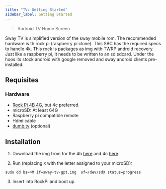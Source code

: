 ```yaml
---
title: "TV: Getting Started"
sidebar_label: Getting Started
---
```


<UnimplementedModal href="https://gitlab.com/sway-me/tv/-/boards"/>
<div className="tv"/>

> Android TV Home Screen


Sway TV is simplified version of the sway mobile rom. The recommended hardware is th rock pi (raspberry pi clone). This SBC has the required specs to handle 4k. This rock is packages as img with TWRP android recovery.  Just like a raspberry pi, it needs to be written to an sd sdcard. Under the hoos its stock android with google removed and sway android clients pre-installed.


## Requisites
### Hardware
- [Rock Pi 4B 4G](https://www.seeedstudio.com/ROCK-PI-4-Model-C-p-4658.html), but 4c preferred.
- microSD: At least 64G
- Raspberry pi compatible remote
- Hdmi cable
- [dumb tv](https://geekydeck.com/best-dumb-tv/) (optional)

## Installation

1. Download the img from for  the 4b [here](https://minio.sway-me.xyz/tv/4b-gpt.img) and 4c [here](https://minio.sway-me.xyz/tv/4c-gpt.img).

2. Run (replacing `X` with the letter assigned to your microSD):
```
sudo dd bs=4M if=sway-tv-gpt.img  of=/dev/sdX status=progress
```
3. Insert into RockPi and boot up.
